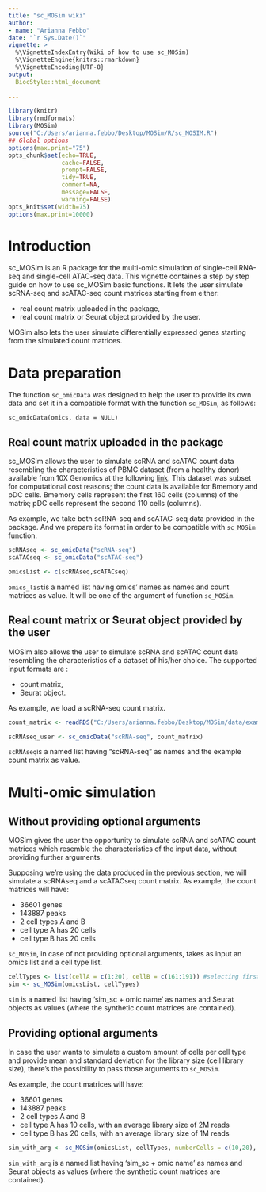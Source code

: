 ```yaml
---
title: "sc_MOSim wiki"
author: 
- name: "Arianna Febbo"
date: "`r Sys.Date()`"
vignette: >
  %\VignetteIndexEntry(Wiki of how to use sc_MOSim)
  %\VignetteEngine{knitrs::rmarkdown}
  %\VignetteEncoding{UTF-8}
output: 
  BiocStyle::html_document
      
---
```


```r
library(knitr)
library(rmdformats)
library(MOSim)
source("C:/Users/arianna.febbo/Desktop/MOSim/R/sc_MOSIM.R")
## Global options
options(max.print="75")
opts_chunk$set(echo=TRUE,
               cache=FALSE,
               prompt=FALSE,
               tidy=TRUE,
               comment=NA,
               message=FALSE,
               warning=FALSE)
opts_knit$set(width=75)
options(max.print=10000)
```

# Introduction

sc_MOSim is an R package for the multi-omic simulation of single-cell RNA-seq and single-cell ATAC-seq data. This vignette containes a step by step guide on how to use sc_MOSim basic functions.
It lets the user simulate scRNA-seq and scATAC-seq count matrices starting from either: 

* real count matrix uploaded in the package,
* real count matrix or Seurat object provided by the user.

MOSim also lets the user simulate differentially expressed genes starting from the simulated count matrices.

# Data preparation

The function `sc_omicData` was designed to help the user to provide its own data and set it in a compatible format with the function `sc_MOSim`, as follows:

`sc_omicData(omics, data = NULL)`

## Real count matrix uploaded in the package {#2.1}

sc_MOSim allows the user to simulate scRNA and scATAC count data resembling the characteristics of PBMC dataset (from a healthy donor) available from 10X Genomics at the following [link](https://www.10xgenomics.com/resources/datasets/pbmc-from-a-healthy-donor-granulocytes-removed-through-cell-sorting-10-k-1-standard-2-0-0). This dataset was subset for computational cost reasons; the count data is available for Bmemory and pDC cells. 
Bmemory cells represent the first 160 cells (columns) of the matrix; pDC cells represent the second 110 cells (columns).

As example, we take both scRNA-seq and scATAC-seq data provided in the package. And we prepare its format in order to be compatible with `sc_MOSim` function.

```r

scRNAseq <- sc_omicData("scRNA-seq")
scATACseq <- sc_omicData("scATAC-seq")

omicsList <- c(scRNAseq,scATACseq)

```

`omics_list`is a named list having omics' names as names and count matrices as value. It will be one of the argument of function `sc_MOSim`.

## Real count matrix or Seurat object provided by the user

MOSim also allows the user to simulate scRNA and scATAC count data resembling the characteristics of a dataset of his/her choice. The supported input formats are :

* count matrix,
* Seurat object.

As example, we load a scRNA-seq count matrix. 

```r
count_matrix <- readRDS("C:/Users/arianna.febbo/Desktop/MOSim/data/example_sc_count_matrix.rds")

scRNAseq_user <- sc_omicData("scRNA-seq", count_matrix) 

```

`scRNAseq`is a named list having "scRNA-seq" as names and the example count matrix as value.

# Multi-omic simulation

## Without providing optional arguments

MOSim gives the user the opportunity to simulate scRNA and scATAC count matrices which resemble the characteristics of the input data, without providing further arguments.

Supposing we're using the data produced in [the previous section](#2.1), we will simulate a scRNAseq and a scATACseq count matrix.
As example, the count matrices will have:

* 36601 genes
* 143887 peaks
* 2 cell types A and B
* cell type A has 20 cells
* cell type B has 20 cells

`sc_MOSim`, in case of not providing optional arguments, takes as input an omics list and a cell type list. 


```r
cellTypes <- list(cellA = c(1:20), cellB = c(161:191)) #selecting first 20 cells of Bmemory cells and first 20 cells of pDC cells to perform the simulation
sim <- sc_MOSim(omicsList, cellTypes)
```

`sim` is a named list having 'sim_sc + omic name' as names and Seurat objects as values (where the synthetic count matrices are contained).

## Providing optional arguments

In case the user wants to simulate a custom amount of cells per cell type and provide mean and standard deviation for the library size (cell library size), there's the possibility to pass those arguments to `sc_MOSim`.

As example, the count matrices will have:

* 36601 genes
* 143887 peaks
* 2 cell types A and B
* cell type A has 10 cells, with an average library size of 2M reads
* cell type B has 20 cells, with an average library size of 1M reads

```r

sim_with_arg <- sc_MOSim(omicsList, cellTypes, numberCells = c(10,20), mean = c(2*10^6, 1*10^6), sd = c(10^3, 10^3))
```
`sim_with_arg` is a named list having 'sim_sc + omic name' as names and Seurat objects as values (where the synthetic count matrices are contained).
